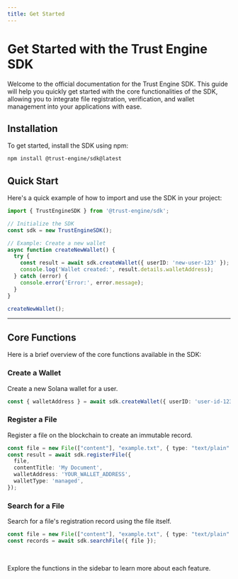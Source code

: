```yaml
---
title: Get Started
---
```


# Get Started with the Trust Engine SDK

Welcome to the official documentation for the Trust Engine SDK. This guide will help you quickly get started with the core functionalities of the SDK, allowing you to integrate file registration, verification, and wallet management into your applications with ease.

## Installation

To get started, install the SDK using npm:

```bash
npm install @trust-engine/sdk@latest
```

## Quick Start

Here's a quick example of how to import and use the SDK in your project:

```typescript
import { TrustEngineSDK } from '@trust-engine/sdk';

// Initialize the SDK
const sdk = new TrustEngineSDK();

// Example: Create a new wallet
async function createNewWallet() {
  try {
    const result = await sdk.createWallet({ userID: 'new-user-123' });
    console.log('Wallet created:', result.details.walletAddress);
  } catch (error) {
    console.error('Error:', error.message);
  }
}

createNewWallet();
```

---

## Core Functions

Here is a brief overview of the core functions available in the SDK:

### Create a Wallet

Create a new Solana wallet for a user.

```typescript
const { walletAddress } = await sdk.createWallet({ userID: 'user-id-123' });
```

### Register a File

Register a file on the blockchain to create an immutable record.

```typescript
const file = new File(["content"], "example.txt", { type: "text/plain" });
const result = await sdk.registerFile({
  file,
  contentTitle: 'My Document',
  walletAddress: 'YOUR_WALLET_ADDRESS',
  walletType: 'managed',
});
```

### Search for a File

Search for a file's registration record using the file itself.

```typescript
const file = new File(["content"], "example.txt", { type: "text/plain" });
const records = await sdk.searchFile({ file });
```

<br/>

Explore the functions in the sidebar to learn more about each feature.
